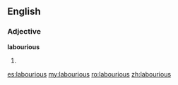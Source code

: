 ==English==

===Adjective===
'''labourious'''

# {{misspelling of|laborious|lang=en}}

[[es:labourious]]
[[my:labourious]]
[[ro:labourious]]
[[zh:labourious]]